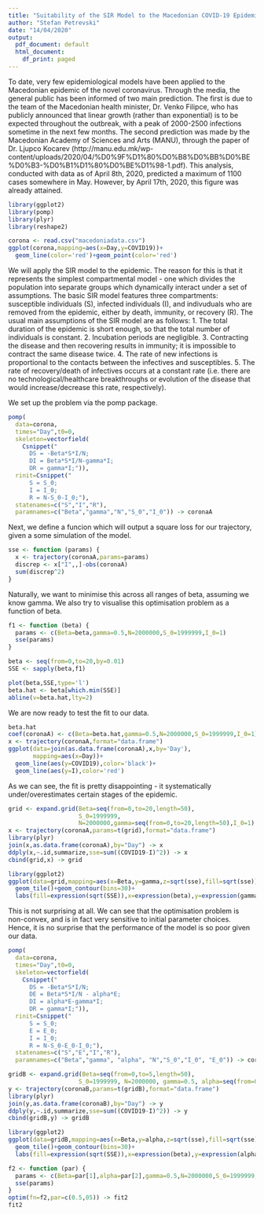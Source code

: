 ```yaml
---
title: "Suitability of the SIR Model to the Macedonian COVID-19 Epidemic"
author: "Stefan Petrevski"
date: "14/04/2020"
output:
  pdf_document: default
  html_document:
    df_print: paged
---
```

To date, very few epidemiological models have been applied to the Macedonian epidemic of the novel coronavirus. Through the media, the general public has been informed of two main prediction. The first is due to the team of the Macedonian health minister, Dr. Venko Filipce, who has publicly announced that linear growth (rather than exponential) is to be expected throughout the outbreak, with a peak of 2000-2500 infections sometime in the next few months. The second prediction was made by the Macedonian Academy of Sciences and Arts (MANU), through the paper of Dr. Ljupco Kocarev (http://manu.edu.mk/wp-content/uploads/2020/04/%D0%9F%D1%80%D0%B8%D0%BB%D0%BE%D0%B3-%D0%B1%D1%80%D0%BE%D1%98-1.pdf). This analysis, conducted with data as of April 8th, 2020, predicted a maximum of 1100 cases somewhere in May. However, by April 17th, 2020, this figure was already attained. 


```r
library(ggplot2) 
library(pomp) 
library(plyr)
library(reshape2)

corona <- read.csv("macedoniadata.csv")
ggplot(corona,mapping=aes(x=Day,y=COVID19))+
  geom_line(color='red')+geom_point(color='red')
```
We will apply the SIR model to the epidemic. The reason for this is that it represents the simplest compartmental model - one which divides the population into separate groups which dynamically interact under a set of assumptions. The basic SIR model features three compartments: susceptible individuals (S), infected individuals (I), and indivuduals who are removed from the epidemic, either by death, immunity, or recovery (R). The usual main assumptions of the SIR model are as follows:
1. The total duration of the epidemic is short enough, so that the total number of individuals is constant.
2. Incubation periods are negligible.
3. Contracting the disease and then recovering results in immunity; it is impossible to contract the same disease twice. 
4. The rate of new infections is proportional to the contacts between the infectives and susceptibles.
5. The rate of recovery/death of infectives occurs at a constant rate (i.e. there are no technological/healthcare breakthroughs or evolution of the disease that would increase/decrease this rate, respectively).

We set up the problem via the pomp package.

```r
pomp(
  data=corona,
  times="Day",t0=0,
  skeleton=vectorfield(
    Csnippet("
      DS = -Beta*S*I/N;
      DI = Beta*S*I/N-gamma*I;
      DR = gamma*I;")),
  rinit=Csnippet("
      S = S_0;
      I = I_0;
      R = N-S_0-I_0;"),
  statenames=c("S","I","R"),
  paramnames=c("Beta","gamma","N","S_0","I_0")) -> coronaA
```

Next, we define a funcion which will output a square loss for our trajectory, given a some simulation of the model. 

```r
sse <- function (params) {
  x <- trajectory(coronaA,params=params)
  discrep <- x["I",,]-obs(coronaA)
  sum(discrep^2)
}
```

Naturally, we want to minimise this across all ranges of beta, assuming we know gamma. We also try to visualise this optimisation problem as a function of beta.

```r
f1 <- function (beta) {
  params <- c(Beta=beta,gamma=0.5,N=2000000,S_0=1999999,I_0=1)
  sse(params)
}

beta <- seq(from=0,to=20,by=0.01)
SSE <- sapply(beta,f1)

plot(beta,SSE,type='l')
beta.hat <- beta[which.min(SSE)]
abline(v=beta.hat,lty=2)
```
We are now ready to test the fit to our data.
```r
beta.hat
coef(coronaA) <- c(Beta=beta.hat,gamma=0.5,N=2000000,S_0=1999999,I_0=1)
x <- trajectory(coronaA,format="data.frame")
ggplot(data=join(as.data.frame(coronaA),x,by='Day'),
       mapping=aes(x=Day))+
  geom_line(aes(y=COVID19),color='black')+
  geom_line(aes(y=I),color='red')
```
As we can see, the fit is pretty disappointing - it systematically under/overestimates certain stages of the epidemic. 
```r
grid <- expand.grid(Beta=seq(from=0,to=20,length=50),
                    S_0=1999999,
                    N=2000000,gamma=seq(from=0,to=20,length=50),I_0=1)
x <- trajectory(coronaA,params=t(grid),format="data.frame")
library(plyr)
join(x,as.data.frame(coronaA),by="Day") -> x
ddply(x,~.id,summarize,sse=sum((COVID19-I)^2)) -> x
cbind(grid,x) -> grid

library(ggplot2)
ggplot(data=grid,mapping=aes(x=Beta,y=gamma,z=sqrt(sse),fill=sqrt(sse)))+
  geom_tile()+geom_contour(bins=30)+
  labs(fill=expression(sqrt(SSE)),x=expression(beta),y=expression(gamma))
```
This is not surprising at all. We can see that the optimisation problem is non-convex, and is in fact very sensitive to initial parameter choices. Hence, it is no surprise that the performance of the model is so poor given our data. 
```r
pomp(
  data=corona,
  times="Day",t0=0,
  skeleton=vectorfield(
    Csnippet("
      DS = -Beta*S*I/N;
      DE = Beta*S*I/N - alpha*E;
      DI = alpha*E-gamma*I;
      DR = gamma*I;")),
  rinit=Csnippet("
      S = S_0;
      E = E_0;
      I = I_0;
      R = N-S_0-E_0-I_0;"),
  statenames=c("S","E","I","R"),
  paramnames=c("Beta","gamma", "alpha", "N","S_0","I_0", "E_0")) -> coronaB
```

```r
gridB <- expand.grid(Beta=seq(from=0,to=5,length=50),
                    S_0=1999999, N=2000000, gamma=0.5, alpha=seq(from=0,to=5,length=50), E_0 =10, I_0=1)
y <- trajectory(coronaB,params=t(gridB),format="data.frame")
library(plyr)
join(y,as.data.frame(coronaB),by="Day") -> y
ddply(y,~.id,summarize,sse=sum((COVID19-I)^2)) -> y
cbind(gridB,y) -> gridB

library(ggplot2)
ggplot(data=gridB,mapping=aes(x=Beta,y=alpha,z=sqrt(sse),fill=sqrt(sse)))+
  geom_tile()+geom_contour(bins=30)+
  labs(fill=expression(sqrt(SSE)),x=expression(beta),y=expression(alpha))
```

```r
f2 <- function (par) {
  params <- c(Beta=par[1],alpha=par[2],gamma=0.5,N=2000000,S_0=1999999,I_0=1,E_0=10)
  sse(params)
}
optim(fn=f2,par=c(0.5,05)) -> fit2
fit2
```